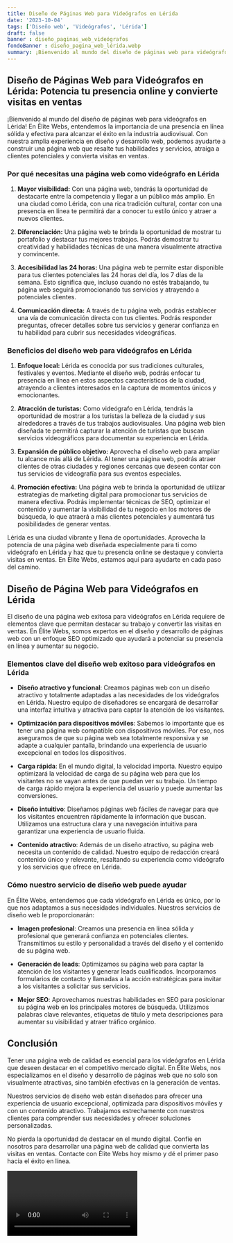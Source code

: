 ```yaml
---
title: Diseño de Páginas Web para Videógrafos en Lérida
date: '2023-10-04'
tags: ['Diseño web', 'Videógrafos', 'Lérida']
draft: false
banner : diseño_paginas_web_videógrafos
fondoBanner : diseño_pagina_web_lérida.webp
summary: ¡Bienvenido al mundo del diseño de páginas web para videógrafos en Lérida! En Élite Webs, entendemos la importancia de una presencia en línea sólida y efectiva para alcanzar el éxito en la industria audiovisual. Con nuestra amplia experiencia en diseño y desarrollo web, podemos ayudarte a construir una página web que resalte tus habilidades y servicios, atraiga a clientes potenciales y convierta visitas en ventas.
---
```


## Diseño de Páginas Web para Videógrafos en Lérida: Potencia tu presencia online y convierte visitas en ventas

¡Bienvenido al mundo del diseño de páginas web para videógrafos en Lérida! En Élite Webs, entendemos la importancia de una presencia en línea sólida y efectiva para alcanzar el éxito en la industria audiovisual. Con nuestra amplia experiencia en diseño y desarrollo web, podemos ayudarte a construir una página web que resalte tus habilidades y servicios, atraiga a clientes potenciales y convierta visitas en ventas.

### Por qué necesitas una página web como videógrafo en Lérida

1. **Mayor visibilidad:** Con una página web, tendrás la oportunidad de destacarte entre la competencia y llegar a un público más amplio. En una ciudad como Lérida, con una rica tradición cultural, contar con una presencia en línea te permitirá dar a conocer tu estilo único y atraer a nuevos clientes.

2. **Diferenciación:** Una página web te brinda la oportunidad de mostrar tu portafolio y destacar tus mejores trabajos. Podrás demostrar tu creatividad y habilidades técnicas de una manera visualmente atractiva y convincente.

3. **Accesibilidad las 24 horas:** Una página web te permite estar disponible para tus clientes potenciales las 24 horas del día, los 7 días de la semana. Esto significa que, incluso cuando no estés trabajando, tu página web seguirá promocionando tus servicios y atrayendo a potenciales clientes.

4. **Comunicación directa:** A través de tu página web, podrás establecer una vía de comunicación directa con tus clientes. Podrás responder preguntas, ofrecer detalles sobre tus servicios y generar confianza en tu habilidad para cubrir sus necesidades videográficas.

### Beneficios del diseño web para videógrafos en Lérida

1. **Enfoque local:** Lérida es conocida por sus tradiciones culturales, festivales y eventos. Mediante el diseño web, podrás enfocar tu presencia en línea en estos aspectos característicos de la ciudad, atrayendo a clientes interesados en la captura de momentos únicos y emocionantes.

2. **Atracción de turistas:** Como videógrafo en Lérida, tendrás la oportunidad de mostrar a los turistas la belleza de la ciudad y sus alrededores a través de tus trabajos audiovisuales. Una página web bien diseñada te permitirá capturar la atención de turistas que buscan servicios videográficos para documentar su experiencia en Lérida.

3. **Expansión de público objetivo:** Aprovecha el diseño web para ampliar tu alcance más allá de Lérida. Al tener una página web, podrás atraer clientes de otras ciudades y regiones cercanas que deseen contar con tus servicios de videografía para sus eventos especiales.

4. **Promoción efectiva:** Una página web te brinda la oportunidad de utilizar estrategias de marketing digital para promocionar tus servicios de manera efectiva. Podrás implementar técnicas de SEO, optimizar el contenido y aumentar la visibilidad de tu negocio en los motores de búsqueda, lo que atraerá a más clientes potenciales y aumentará tus posibilidades de generar ventas.

Lérida es una ciudad vibrante y llena de oportunidades. Aprovecha la potencia de una página web diseñada especialmente para ti como videógrafo en Lérida y haz que tu presencia online se destaque y convierta visitas en ventas. En Élite Webs, estamos aquí para ayudarte en cada paso del camino.

<GifSeo />

<Cta />

## Diseño de Página Web para Videógrafos en Lérida

El diseño de una página web exitosa para videógrafos en Lérida requiere de elementos clave que permitan destacar su trabajo y convertir las visitas en ventas. En Élite Webs, somos expertos en el diseño y desarrollo de páginas web con un enfoque SEO optimizado que ayudará a potenciar su presencia en línea y aumentar su negocio.

### Elementos clave del diseño web exitoso para videógrafos en Lérida

- **Diseño atractivo y funcional**: Creamos páginas web con un diseño atractivo y totalmente adaptadas a las necesidades de los videógrafos en Lérida. Nuestro equipo de diseñadores se encargará de desarrollar una interfaz intuitiva y atractiva para captar la atención de los visitantes.

- **Optimización para dispositivos móviles**: Sabemos lo importante que es tener una página web compatible con dispositivos móviles. Por eso, nos aseguramos de que su página web sea totalmente responsiva y se adapte a cualquier pantalla, brindando una experiencia de usuario excepcional en todos los dispositivos.

- **Carga rápida**: En el mundo digital, la velocidad importa. Nuestro equipo optimizará la velocidad de carga de su página web para que los visitantes no se vayan antes de que puedan ver su trabajo. Un tiempo de carga rápido mejora la experiencia del usuario y puede aumentar las conversiones.

- **Diseño intuitivo**: Diseñamos páginas web fáciles de navegar para que los visitantes encuentren rápidamente la información que buscan. Utilizamos una estructura clara y una navegación intuitiva para garantizar una experiencia de usuario fluida.

- **Contenido atractivo**: Además de un diseño atractivo, su página web necesita un contenido de calidad. Nuestro equipo de redacción creará contenido único y relevante, resaltando su experiencia como videógrafo y los servicios que ofrece en Lérida.

### Cómo nuestro servicio de diseño web puede ayudar

En Élite Webs, entendemos que cada videógrafo en Lérida es único, por lo que nos adaptamos a sus necesidades individuales. Nuestros servicios de diseño web le proporcionarán:

- **Imagen profesional**: Creamos una presencia en línea sólida y profesional que generará confianza en potenciales clientes. Transmitimos su estilo y personalidad a través del diseño y el contenido de su página web.

- **Generación de leads**: Optimizamos su página web para captar la atención de los visitantes y generar leads cualificados. Incorporamos formularios de contacto y llamadas a la acción estratégicas para invitar a los visitantes a solicitar sus servicios.

- **Mejor SEO**: Aprovechamos nuestras habilidades en SEO para posicionar su página web en los principales motores de búsqueda. Utilizamos palabras clave relevantes, etiquetas de título y meta descripciones para aumentar su visibilidad y atraer tráfico orgánico.

## Conclusión

Tener una página web de calidad es esencial para los videógrafos en Lérida que deseen destacar en el competitivo mercado digital. En Élite Webs, nos especializamos en el diseño y desarrollo de páginas web que no solo son visualmente atractivas, sino también efectivas en la generación de ventas.

Nuestros servicios de diseño web están diseñados para ofrecer una experiencia de usuario excepcional, optimizada para dispositivos móviles y con un contenido atractivo. Trabajamos estrechamente con nuestros clientes para comprender sus necesidades y ofrecer soluciones personalizadas.

No pierda la oportunidad de destacar en el mundo digital. Confíe en nosotros para desarrollar una página web de calidad que convierta las visitas en ventas. Contacte con Élite Webs hoy mismo y dé el primer paso hacia el éxito en línea.

<Video />

<CtaBot job='Videógrafos' city='Lérida'/>

<Gmaps query='Lérida+españa+maps' />
